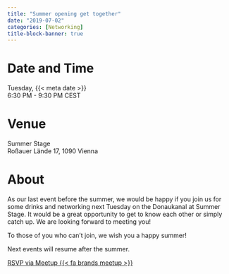 ```yaml
---
title: "Summer opening get together"
date: "2019-07-02"
categories: [Networking]
title-block-banner: true
---
```


# Date and Time

Tuesday, {{< meta date >}}  
6:30 PM - 9:30 PM CEST

# Venue

Summer Stage  
Roßauer Lände 17, 1090 Vienna

# About

As our last event before the summer, we would be happy if you join us for some drinks and networking next Tuesday on the Donaukanal at Summer Stage. It would be a great opportunity to get to know each other or simply catch up. We are looking forward to meeting you!

To those of you who can’t join, we wish you a happy summer! 

Next events will resume after the summer.

[RSVP via Meetup {{< fa brands meetup >}}](https://www.meetup.com/rladies-vienna/events/262642620){.btn .btn-outline-primary .rsvp}
